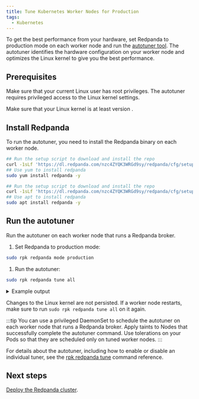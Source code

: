 ```yaml
---
title: Tune Kubernetes Worker Nodes for Production
tags:
  - Kubernetes
---
```


<head>
    <meta name="title" content="Tune Kubernetes Worker Nodes for Production | Redpanda Docs"/>
    <meta name="description" content="To get the best performance from your hardware, set Redpanda to production mode and run the autotuner tool. The autotuner identifies your hardware configuration and tunes itself to give you the best performance."/>
    <link rel="canonical" href="https://docs.redpanda.com/docs/deploy/deployment-option/self-hosted/kubernetes/kubernetes-tune-workers/" />
</head>


To get the best performance from your hardware, set Redpanda to production mode on each worker node and run the [autotuner tool](../../../../../reference/rpk/rpk-redpanda/rpk-redpanda-tune). The autotuner identifies the hardware configuration on your worker node and optimizes the Linux kernel to give you the best performance.

## Prerequisites

Make sure that your current Linux user has root privileges. The autotuner requires privileged access to the Linux kernel settings.

Make sure that your Linux kernel is at least version <Versions name="linux-kernel"/>.

## Install Redpanda

To run the autotuner, you need to install the Redpanda binary on each worker node.

<Tabs>
<TabItem value="fedora" label="Fedora/RedHat" default>

```bash
## Run the setup script to download and install the repo
curl -1sLf 'https://dl.redpanda.com/nzc4ZYQK3WRGd9sy/redpanda/cfg/setup/bash.rpm.sh' | sudo -E bash && \
## Use yum to install redpanda
sudo yum install redpanda -y
```

</TabItem>
<TabItem value="debian" label="Debian/Ubuntu">

```bash
## Run the setup script to download and install the repo
curl -1sLf 'https://dl.redpanda.com/nzc4ZYQK3WRGd9sy/redpanda/cfg/setup/bash.deb.sh' | sudo -E bash && \
## Use apt to install redpanda
sudo apt install redpanda -y
```

</TabItem>
</Tabs>

## Run the autotuner

Run the autotuner on each worker node that runs a Redpanda broker.

1. Set Redpanda to production mode:

  ```bash
  sudo rpk redpanda mode production
  ```

1. Run the autotuner:

  ```bash
  sudo rpk redpanda tune all
  ```

  <details>
  <summary>
  Example output
  </summary>

  ```
  TUNER                  APPLIED  ENABLED  SUPPORTED  ERROR
  aio_events             true     true     true
  ballast_file           true     true     true
  clocksource            true     true     true
  coredump               false    false    true
  cpu                    true     true     true
  disk_irq               true     true     true
  disk_nomerges          true     true     true
  disk_scheduler         true     true     true
  disk_write_cache       false    true     false      Disk write cache tuner is
                                                      only supported in GCP
  fstrim                 false    false    true
  net                    true     true     true
  swappiness             true     true     true
  transparent_hugepages  false    false    true
  ```

  </details>

Changes to the Linux kernel are not persisted. If a worker node restarts, make sure to run `sudo rpk redpanda tune all` on it again.

:::tip
You can use a privileged DaemonSet to schedule the autotuner on each worker node that runs a Redpanda broker. Apply taints to Nodes that successfully complete the autotuner command. Use tolerations on your Pods so that they are scheduled only on tuned worker nodes.
:::

For details about the autotuner, including how to enable or disable an individual tuner, see the [rpk redpanda tune](../../../../../reference/rpk/rpk-redpanda/rpk-redpanda-tune) command reference.

## Next steps

[Deploy the Redpanda cluster](../kubernetes-deploy).
